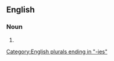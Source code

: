 ==English==

===Noun===
{{head|en|noun form}}

# {{plural of|en|legality}}

[[Category:English plurals ending in "-ies"]]